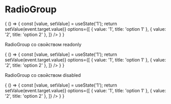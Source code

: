 

<Meta title="Core/RadioGroup" component={RadioGroup} />

# RadioGroup

<Props of={RadioGroup} />

<Preview>
  <Story name="RadioGroup">
  {
    () => {
      const [value, setValue] = useState('1');
      return <RadioGroup
          name="option"
          label="Options"
          value={value}
          onChange={event => setValue(event.target.value)}
          options={[
            { value: '1', title: 'option 1' },
            { value: '2', title: 'option 2' },
          ]}
        />
    }
  }
  </Story>
</Preview>

RadioGroup со свойством readonly

<Preview>
  <Story name="readonly">
  {
    () => {
      const [value, setValue] = useState('1');
      return <RadioGroup
          name="option"
          label="Options"
          readonly
          value={value}
          onChange={event => setValue(event.target.value)}
          options={[
            { value: '1', title: 'option 1' },
            { value: '2', title: 'option 2' },
          ]}
        />
    }
  }
  </Story>
</Preview>

RadioGroup со свойством disabled

<Preview>
  <Story name="disabled">
  {
    () => {
      const [value, setValue] = useState('1');
      return <RadioGroup
          name="option"
          label="Options"
          disabled
          value={value}
          onChange={event => setValue(event.target.value)}
          options={[
            { value: '1', title: 'option 1' },
            { value: '2', title: 'option 2' },
          ]}
        />
    }
  }
  </Story>
</Preview>
